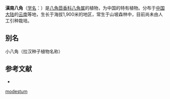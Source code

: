 {{Speciesbox
| status = 
| status_system = 
| image =
| taxon = Illicium modestum
| authority = [[A.C.Sm.|A.C.Sm.]], 1947
}}

'''滇南八角'''（[[学名|学名]]：{{lang|la|''Illicium modestum''}}）是[[八角茴香科|八角茴香科]][[八角属|八角属]]的植物，为中国的特有植物。分布于[[中国大陆|中国大陆]]的[[云南|云南]]等地，生长于海拔1,900米的地区，常生于山坡森林中，目前尚未由人工引种栽培。

== 别名 ==
小八角（拉汉种子植物名称）

== 参考文献 ==
<div class="references-small">
* {{cite web| url =http://www.bioinfo.cn/db05/KmzwSpecies.php?action=view&id=11391| title =滇南八角| work =《中国高等植物数据库全库》| publisher =中国科学院微生物研究所| author =昆明植物研究所| accessdate =2009-02-24}}{{dead link|date=2018年3月 |bot=InternetArchiveBot |fix-attempted=yes }}
</div>
{{Taxonbar|from=Q12237820}}

[[Category:八角属|modestum]]


{{植物小作品}}